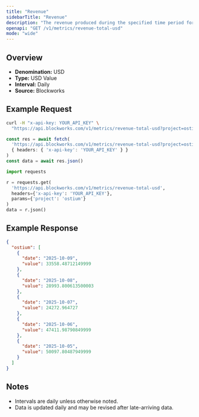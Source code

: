 ```yaml
---
title: "Revenue"
sidebarTitle: "Revenue"
description: "The revenue produced during the specified time period for given project."
openapi: "GET /v1/metrics/revenue-total-usd"
mode: "wide"
---
```


## Overview

- **Denomination:** USD
- **Type:** USD Value
- **Interval:** Daily
- **Source:** Blockworks

## Example Request

<CodeGroup>

```bash cURL
curl -H "x-api-key: YOUR_API_KEY" \
  "https://api.blockworks.com/v1/metrics/revenue-total-usd?project=ostium"
```

```typescript TypeScript
const res = await fetch(
  'https://api.blockworks.com/v1/metrics/revenue-total-usd?project=ostium',
  { headers: { 'x-api-key': 'YOUR_API_KEY' } }
)
const data = await res.json()
```

```python Python
import requests

r = requests.get(
  'https://api.blockworks.com/v1/metrics/revenue-total-usd',
  headers={'x-api-key': 'YOUR_API_KEY'},
  params={'project': 'ostium'}
)
data = r.json()
```

</CodeGroup>

## Example Response

```json
{
  "ostium": [
    {
      "date": "2025-10-09",
      "value": 33558.48712149999
    },
    {
      "date": "2025-10-08",
      "value": 28993.800613500003
    },
    {
      "date": "2025-10-07",
      "value": 24272.964727
    },
    {
      "date": "2025-10-06",
      "value": 47411.98790849999
    },
    {
      "date": "2025-10-05",
      "value": 50097.80487949999
    }
  ]
}
```

## Notes
- Intervals are daily unless otherwise noted.
- Data is updated daily and may be revised after late-arriving data.